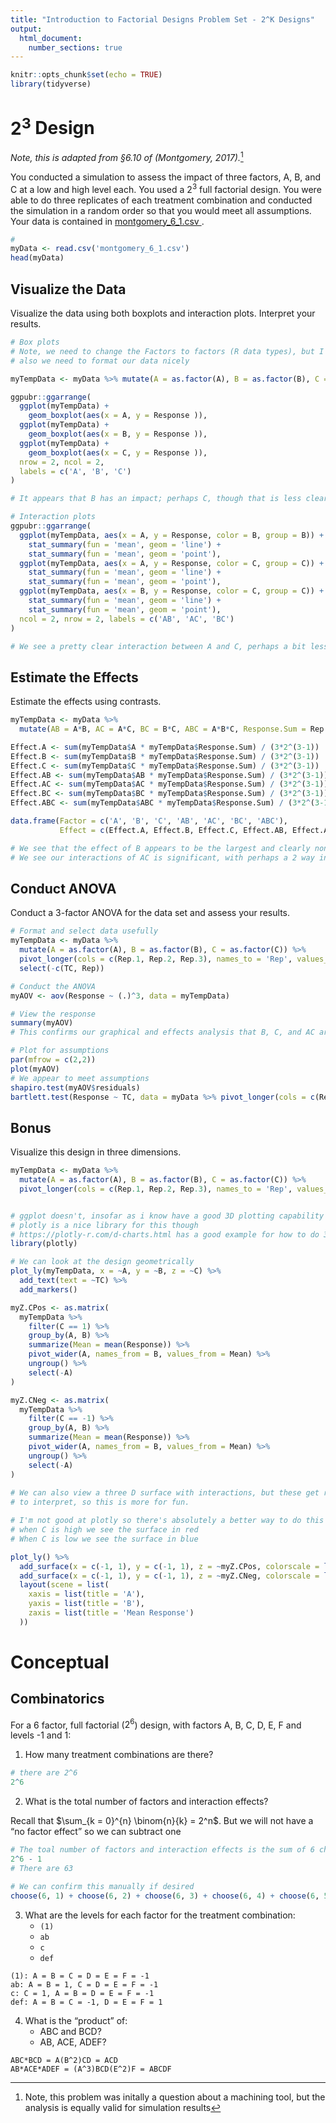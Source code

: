 ```yaml
---
title: "Introduction to Factorial Designs Problem Set - 2^K Designs"
output: 
  html_document:
    number_sections: true
---
```


```r
knitr::opts_chunk$set(echo = TRUE)
library(tidyverse)
```


# $2^3$ Design

*Note, this is adapted from §6.10 of (Montgomery, 2017).*^[Note, this problem was initally a question about a machining tool, but the analysis is equally valid for simulation results]

You conducted a simulation to assess the impact of three factors, A, B, and C at a low and high level each.  You used a $2^3$ full factorial design.  You were able to do three replicates of each treatment combination and conducted the simulation in a random order so that you would meet all assumptions.  Your data is contained in <a href = '/_Chapter4_ProblemSets/montgomery_6_1.csv'> montgomery_6_1.csv </a>.

```r
# 
myData <- read.csv('montgomery_6_1.csv')
head(myData)
```

## Visualize the Data

Visualize the data using both boxplots and interaction plots.  Interpret your results.

```r
# Box plots
# Note, we need to change the Factors to factors (R data types), but I didn't want to yet
# also we need to format our data nicely

myTempData <- myData %>% mutate(A = as.factor(A), B = as.factor(B), C = as.factor(C)) %>% pivot_longer(cols = c(Rep.1, Rep.2, Rep.3), names_to = 'Rep', values_to = 'Response')

ggpubr::ggarrange(
  ggplot(myTempData) + 
    geom_boxplot(aes(x = A, y = Response )),
  ggplot(myTempData) + 
    geom_boxplot(aes(x = B, y = Response )),
  ggplot(myTempData) + 
    geom_boxplot(aes(x = C, y = Response )),
  nrow = 2, ncol = 2,
  labels = c('A', 'B', 'C')
)

# It appears that B has an impact; perhaps C, though that is less clear, almost certainly not A

# Interaction plots
ggpubr::ggarrange(
  ggplot(myTempData, aes(x = A, y = Response, color = B, group = B)) +
    stat_summary(fun = 'mean', geom = 'line') +
    stat_summary(fun = 'mean', geom = 'point'),
  ggplot(myTempData, aes(x = A, y = Response, color = C, group = C)) +
    stat_summary(fun = 'mean', geom = 'line') +
    stat_summary(fun = 'mean', geom = 'point'),
  ggplot(myTempData, aes(x = B, y = Response, color = C, group = C)) +
    stat_summary(fun = 'mean', geom = 'line') +
    stat_summary(fun = 'mean', geom = 'point'),
  ncol = 2, nrow = 2, labels = c('AB', 'AC', 'BC')
)

# We see a pretty clear interaction between A and C, perhaps a bit less so between B and C, and not really between A and B
```

## Estimate the Effects

Estimate the effects using contrasts.

```r
myTempData <- myData %>% 
  mutate(AB = A*B, AC = A*C, BC = B*C, ABC = A*B*C, Response.Sum = Rep.1 + Rep.2 + Rep.3)

Effect.A <- sum(myTempData$A * myTempData$Response.Sum) / (3*2^(3-1))
Effect.B <- sum(myTempData$B * myTempData$Response.Sum) / (3*2^(3-1))
Effect.C <- sum(myTempData$C * myTempData$Response.Sum) / (3*2^(3-1))
Effect.AB <- sum(myTempData$AB * myTempData$Response.Sum) / (3*2^(3-1))
Effect.AC <- sum(myTempData$AC * myTempData$Response.Sum) / (3*2^(3-1))
Effect.BC <- sum(myTempData$BC * myTempData$Response.Sum) / (3*2^(3-1))
Effect.ABC <- sum(myTempData$ABC * myTempData$Response.Sum) / (3*2^(3-1))

data.frame(Factor = c('A', 'B', 'C', 'AB', 'AC', 'BC', 'ABC'), 
           Effect = c(Effect.A, Effect.B, Effect.C, Effect.AB, Effect.AC, Effect.BC, Effect.ABC))

# We see that the effect of B appears to be the largest and clearly non-zero; B additionally
# We see our interactions of AC is significant, with perhaps a 2 way interactino of BC and 3-way with ABC
```

## Conduct ANOVA

Conduct a 3-factor ANOVA for the data set and assess your results.

```r
# Format and select data usefully
myTempData <- myData %>% 
  mutate(A = as.factor(A), B = as.factor(B), C = as.factor(C)) %>% 
  pivot_longer(cols = c(Rep.1, Rep.2, Rep.3), names_to = 'Rep', values_to = 'Response') %>% 
  select(-c(TC, Rep))

# Conduct the ANOVA
myAOV <- aov(Response ~ (.)^3, data = myTempData)

# View the response
summary(myAOV)
# This confirms our graphical and effects analysis that B, C, and AC are all significant at alpha = .01

# Plot for assumptions
par(mfrow = c(2,2))
plot(myAOV)
# We appear to meet assumptions
shapiro.test(myAOV$residuals)
bartlett.test(Response ~ TC, data = myData %>% pivot_longer(cols = c(Rep.1, Rep.2, Rep.3), names_to = 'Rep', values_to = 'Response'))
```

## Bonus

Visualize this design in three dimensions.

```r
myTempData <- myData %>% 
  mutate(A = as.factor(A), B = as.factor(B), C = as.factor(C)) %>% 
  pivot_longer(cols = c(Rep.1, Rep.2, Rep.3), names_to = 'Rep', values_to = 'Response') 


# ggplot doesn't, insofar as i know have a good 3D plotting capability
# plotly is a nice library for this though
# https://plotly-r.com/d-charts.html has a good example for how to do 3D plots
library(plotly)

# We can look at the design geometrically
plot_ly(myTempData, x = ~A, y = ~B, z = ~C) %>% 
  add_text(text = ~TC) %>% 
  add_markers()

myZ.CPos <- as.matrix(
  myTempData %>% 
    filter(C == 1) %>% 
    group_by(A, B) %>% 
    summarize(Mean = mean(Response)) %>% 
    pivot_wider(A, names_from = B, values_from = Mean) %>%
    ungroup() %>% 
    select(-A)
)             

myZ.CNeg <- as.matrix(
  myTempData %>% 
    filter(C == -1) %>% 
    group_by(A, B) %>% 
    summarize(Mean = mean(Response)) %>% 
    pivot_wider(A, names_from = B, values_from = Mean) %>%
    ungroup() %>% 
    select(-A)
)             
              
# We can also view a three D surface with interactions, but these get really hard
# to interpret, so this is more for fun.

# I'm not good at plotly so there's absolutely a better way to do this
# when C is high we see the surface in red
# When C is low we see the surface in blue

plot_ly() %>% 
  add_surface(x = c(-1, 1), y = c(-1, 1), z = ~myZ.CPos, colorscale = list(c(0, 1), c('rgb(255, 0, 0', 'rgb(255, 0, 0)'))) %>% 
  add_surface(x = c(-1, 1), y = c(-1, 1), z = ~myZ.CNeg, colorscale = list(c(0, 1), c('rgb(0, 0, 255', 'rgb(0, 0, 255)'))) %>% 
  layout(scene = list(
    xaxis = list(title = 'A'),
    yaxis = list(title = 'B'),
    zaxis = list(title = 'Mean Response')
  ))

```


# Conceptual

## Combinatorics

For a 6 factor, full factorial ($2^6$) design, with factors A, B, C, D, E, F and levels -1 and 1:

1. How many treatment combinations are there?

```r
# there are 2^6
2^6
```

2. What is the total number of factors and interaction effects?

Recall that $\sum_{k = 0}^{n} \binom{n}{k} = 2^n$.  But we will not have a "no factor effect" so we can subtract one

```r
# The toal number of factors and interaction effects is the sum of 6 choose k where n ranges from 1 to 6.  
2^6 - 1
# There are 63

# We can confirm this manually if desired
choose(6, 1) + choose(6, 2) + choose(6, 3) + choose(6, 4) + choose(6, 5) + choose(6, 6)
```

3. What are the levels for each factor for the treatment combination:
    * `(1)`
    * `ab`
    * `c`
    * `def`

```{}
(1): A = B = C = D = E = F = -1
ab: A = B = 1, C = D = E = F = -1
c: C = 1, A = B = D = E = F = -1
def: A = B = C = -1, D = E = F = 1
```

4. What is the "product" of:
    * ABC and BCD?
    * AB, ACE, ADEF?
    
```{}
ABC*BCD = A(B^2)CD = ACD
AB*ACE*ADEF = (A^3)BCD(E^2)F = ABCDF
```